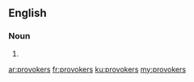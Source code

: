 ==English==

===Noun===
{{head|en|plural}}

# {{plural of|provoker|lang=en|nocat=1}}

[[ar:provokers]]
[[fr:provokers]]
[[ku:provokers]]
[[my:provokers]]